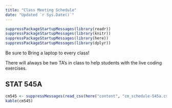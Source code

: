 ```yaml
---
title: "Class Meeting Schedule"
date: "Updated `r Sys.Date()`"
---
```


```r
suppressPackageStartupMessages(library(readr))
suppressPackageStartupMessages(library(knitr))
suppressPackageStartupMessages(library(here))
suppressPackageStartupMessages(library(dplyr))
```

<!-- Here are the topics for each class meeting. You can find the notes in the [guidebook](https://stat545guidebook.netlify.com). -->

Be sure to Bring a laptop to every class!

There will always be two TA's in class to help students with the live coding exercises. 

## STAT 545A

```r
cm545 <- suppressMessages(read_csv(here("content", "cm_schedule-545a.csv")))
kable(cm545)
```


<!-- ## STAT 547M -->

<!-- Subject to change! -->

<!-- | Meeting No.         | Date         | Topic |  -->
<!-- |---------------------|--------------|-------| -->
<!-- | 01 | feb-25 tues    | Writing your own R functions | -->
<!-- | 02 | feb-27 thurs   | Regular expressions and character data | -->
<!-- | 03 | mar-03 tues    | purrr, list-columns, nested data frames: Part I | -->
<!-- | 04 | mar-05 thurs   | purrr, list-columns, nested data frames: Part II | -->
<!-- | 05 | mar-10 tues    | Build your first R package: Part I | -->
<!-- | 06 | mar-12 thurs   | Build your first R package: Part II | -->
<!-- | 07 | mar-17 tues    | shiny apps, and related tools: Part I | -->
<!-- | 08 | mar-19 thurs   | shiny apps, and related tools: Part II | -->
<!-- | 09 | mar-24 tues    | Automate tasks and pipelines: Part I | -->
<!-- | 10 | mar-26 thurs   | Automate tasks and pipelines: Part II | -->
<!-- | 11 | mar-31 tues    | Get data from the web: Part I | -->
<!-- | 12 | apr-02 thurs   | Get data from the web: Part II | -->